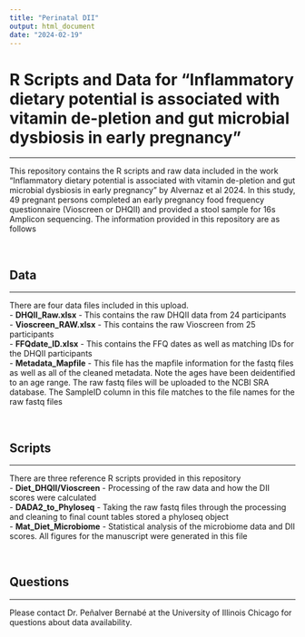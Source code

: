 ```yaml
---
title: "Perinatal DII"
output: html_document
date: "2024-02-19"
---
```



# R Scripts and Data for "Inflammatory dietary potential is associated with vitamin de-pletion and gut microbial dysbiosis in early pregnancy"
***  
This repository contains the R scripts and raw data included in the work "Inflammatory dietary potential is associated with vitamin de-pletion and gut microbial dysbiosis in early pregnancy" by Alvernaz et al 2024. In this study, 49 pregnant persons completed an early pregnancy food frequency questionnaire (Vioscreen or DHQII) and provided a stool sample for 16s Amplicon sequencing. The information provided in this repository are as follows

</br>

## Data 
***
There are four data files included in this upload.  
- __DHQII_Raw.xlsx__ - This contains the raw DHQII data from 24 participants  
- __Vioscreen_RAW.xlsx__ - This contains the raw Vioscreen from 25 participants  
- __FFQdate_ID.xlsx__ - This contains the FFQ dates as well as matching IDs for the DHQII participants  
- __Metadata_Mapfile__ - This file has the mapfile information for the fastq files as well as all of the cleaned metadata. Note the ages have been deidentified to an age range. The raw fastq files will be uploaded to the NCBI SRA database. The SampleID column in this file matches to the file names for the raw fastq files     

</br>

## Scripts
***
There are three reference R scripts provided in this repository  
- __Diet_DHQII/Vioscreen__ - Processing of the raw data and how the DII scores were calculated  
- __DADA2_to_Phyloseq__ - Taking the raw fastq files through the processing and cleaning to final count tables stored a phyloseq object  
- __Mat_Diet_Microbiome__ - Statistical analysis of the microbiome data and DII scores. All figures for the manuscript were generated in this file  

</br>

## Questions
***
Please contact Dr. Peñalver Bernabé at the University of Illinois Chicago for questions about data availability. 

